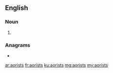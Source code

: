 ==English==

===Noun===
{{head|en|noun plural form}}

# {{plural of|aorist|lang=en}}

===Anagrams===
* {{l|en|aristos}}

[[ar:aorists]]
[[fr:aorists]]
[[ku:aorists]]
[[mg:aorists]]
[[my:aorists]]
